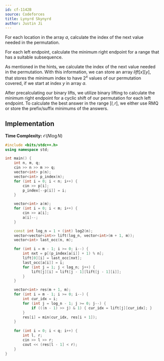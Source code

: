 ```yaml
---
id: cf-1142B
source: Codeforces
title: Lynyrd Skynyrd
author: Justin Ji
---
```


<Spoiler title = "Hint 1">

For each location in the array $a$, calculate the index of the next value
needed in the permutation.

</Spoiler>

<Spoiler title = "Hint 2">

For each left endpoint, calculate the minimum right endpoint for a range that
has a suitable subsequence.

</Spoiler>

<Spoiler title = "Explanation">

As mentioned in the hints, we calculate the index of the next value needed in
the permutation. With this information, we can store an array $lift[x][y]$,
that stores the minimum index to have $2^{x}$ values of our permutation covered,
if we start at index $y$ in array $a$.

After precalculating our binary lifts, we utilize binary lifting to calculate
the minimum right endpoint for a cyclic shift of our permutation for each left
endpoint. To calculate the best answer in the range $[l, r]$, we either use
RMQ or store the prefix/suffix minimums of the answers.

## Implementation

**Time Complexity:** $\mathcal{O}(N\log{N})$

<LanguageSection>
<CPPSection>

```cpp
#include <bits/stdc++.h>
using namespace std;

int main() {
	int n, m, q;
	cin >> n >> m >> q;
	vector<int> p(n);
	vector<int> p_index(n);
	for (int i = 0; i < n; i++) {
		cin >> p[i];
		p_index[--p[i]] = i;
	}

	vector<int> a(m);
	for (int i = 0; i < m; i++) {
		cin >> a[i];
		a[i]--;
	}

	const int log_n = 1 + (int) log2(n);
	vector<vector<int>> lift(log_n, vector<int>(m + 1, m));
	vector<int> last_occ(n, m);

	for (int i = m - 1; i >= 0; i--) {
		int nxt = p[(p_index[a[i]] + 1) % n];
		lift[0][i] = last_occ[nxt];
		last_occ[a[i]] = i;
		for (int j = 1; j < log_n; j++) {
			lift[j][i] = lift[j - 1][lift[j - 1][i]];
		}
	}

    vector<int> res(m + 1, m);
    for (int i = m - 1; i >= 0; i--) {
        int cur_idx = i;
        for (int j = log_n - 1; j >= 0; j--) {
            if (((n - 1) >> j) & 1) { cur_idx = lift[j][cur_idx]; }
        }
        res[i] = min(cur_idx, res[i + 1]);
    }
	
	for (int i = 0; i < q; i++) {
		int l, r;
		cin >> l >> r;
		cout << (res[l - 1] < r);
	}
}
```

</CPPSection>
</LanguageSection>

</Spoiler>
